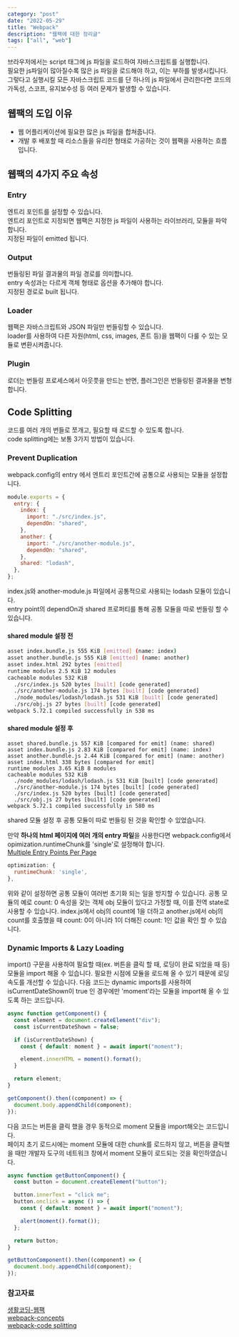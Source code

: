 ```yaml
---
category: "post"
date: "2022-05-29"
title: "Webpack"
description: "웹팩에 대한 정리글"
tags: ["all", "web"]
---
```


브라우저에서는 script 태그에 js 파일을 로드하여 자바스크립트를 실행합니다.<br/>
필요한 js파일이 많아질수록 많은 js 파일을 로드해야 하고, 이는 부하를 발생시킵니다.<br/>
그렇다고 실행시킬 모든 자바스크립트 코드를 단 하나의 js 파일에서 관리한다면 코드의 가독성, 스코프, 유지보수성 등 여러 문제가 발생할 수 있습니다.<br/>

## 웹팩의 도입 이유

- 웹 어플리케이션에 필요한 많은 js 파일을 합쳐줍니다.
- 개발 후 배포할 때 리소스들을 유리한 형태로 가공하는 것이 웹팩을 사용하는 흐름입니다.

## 웹팩의 4가지 주요 속성

### Entry

엔트리 포인트를 설정할 수 있습니다.<br/>
엔트리 포인트로 지정되면 웹팩은 지정한 js 파일이 사용하는 라이브러리, 모듈을 파악합니다.<br/>
지정된 파일이 emitted 됩니다.<br/>

### Output

번들링된 파일 결과물의 파일 경로를 의미합니다.<br/>
entry 속성과는 다르게 객체 형태로 옵션을 추가해야 합니다.<br/>
지정된 경로로 built 됩니다.<br/>

### Loader

웹팩은 자바스크립트와 JSON 파일만 번들링할 수 있습니다.<br/>
loader를 사용하여 다른 자원(html, css, images, 폰트 등)을 웹팩이 다룰 수 있는 모듈로 변환시켜줍니다.<br/>

### Plugin

로더는 번들링 프로세스에서 아웃풋을 만드는 반면, 플러그인은 번들링된 결과물을 변형합니다.<br/>

## Code Splitting

코드를 여러 개의 번들로 쪼개고, 필요할 때 로드할 수 있도록 합니다.<br/>
code splitting에는 보통 3가지 방법이 있습니다.<br/>

### Prevent Duplication

webpack.config의 entry 에서 엔트리 포인트간에 공통으로 사용되는 모듈을 설정합니다.<br/>

```javascript
module.exports = {
  entry: {
    index: {
      import: "./src/index.js",
      dependOn: "shared",
    },
    another: {
      import: "./src/another-module.js",
      dependOn: "shared",
    },
    shared: "lodash",
  },
};
```

index.js와 another-module.js 파일에서 공통적으로 사용되는 lodash 모듈이 있습니다.<br/>
entry point의 dependOn과 shared 프로퍼티를 통해 공통 모듈을 따로 번들링 할 수 있습니다.<br/>

#### shared module 설정 전

```bash
asset index.bundle.js 555 KiB [emitted] (name: index)
asset another.bundle.js 555 KiB [emitted] (name: another)
asset index.html 292 bytes [emitted]
runtime modules 2.5 KiB 12 modules
cacheable modules 532 KiB
  ./src/index.js 520 bytes [built] [code generated]
  ./src/another-module.js 174 bytes [built] [code generated]
  ./node_modules/lodash/lodash.js 531 KiB [built] [code generated]
  ./src/obj.js 27 bytes [built] [code generated]
webpack 5.72.1 compiled successfully in 538 ms
```

#### shared module 설정 후

```shell
asset shared.bundle.js 557 KiB [compared for emit] (name: shared)
asset index.bundle.js 2.83 KiB [compared for emit] (name: index)
asset another.bundle.js 2.44 KiB [compared for emit] (name: another)
asset index.html 338 bytes [compared for emit]
runtime modules 3.65 KiB 8 modules
cacheable modules 532 KiB
  ./node_modules/lodash/lodash.js 531 KiB [built] [code generated]
  ./src/another-module.js 174 bytes [built] [code generated]
  ./src/index.js 520 bytes [built] [code generated]
  ./src/obj.js 27 bytes [built] [code generated]
webpack 5.72.1 compiled successfully in 580 ms
```

shared 모듈 설정 후 공통 모듈이 따로 번들링 된 것을 확인할 수 있었습니다.<br/>

만약 **하나의 html 페이지에 여러 개의 entry 파일**을 사용한다면 webpack.config에서 opimization.runtimeChunk를 'single'로 설정해야 합니다.<br/>
[Multiple Entry Points Per Page](https://bundlers.tooling.report/code-splitting/multi-entry/)<br/>

```javascript
optimization: {
  runtimeChunk: 'single',
},
```

위와 같이 설정하면 공통 모듈이 여러번 초기화 되는 일을 방지할 수 있습니다. 공통 모듈의 예로 count: 0 속성을 갖는 객체 obj 모듈이 있다고 가정할 때, 이를 전역 state로 사용할 수 있습니다. index.js에서 obj의 count에 1을 더하고 another.js에서 obj의 count를 호출했을 때 count: 0이 아니라 1이 더해진 count: 1인 값을 확인 할 수 있습니다.<br/>

### Dynamic Imports & Lazy Loading

import() 구문을 사용하여 필요할 때(ex. 버튼을 클릭 할 때, 로딩이 완료 되었을 때 등) 모듈을 import 해올 수 있습니다. 필요한 시점에 모듈을 로드해 올 수 있기 때문에 로딩 속도를 개선할 수 있습니다. 다음 코드는 dynamic imports를 사용하여 isCurrentDateShown이 true 인 경우에만 'moment'라는 모듈을 import해 올 수 있도록 하는 코드입니다.<br/>

```javascript
async function getComponent() {
  const element = document.createElement("div");
  const isCurrentDateShown = false;

  if (isCurrentDateShown) {
    const { default: moment } = await import("moment");

    element.innerHTML = moment().format();
  }

  return element;
}

getComponent().then((component) => {
  document.body.appendChild(component);
});
```

다음 코드는 버튼을 클릭 했을 경우 동적으로 moment 모듈을 import해오는 코드입니다.<br/>
페이지 초기 로드시에는 moment 모듈에 대한 chunk를 로드하지 않고, 버튼을 클릭했을 때만 개발자 도구의 네트워크 창에서 moment 모듈이 로드되는 것을 확인하였습니다.<br/>

```javascript
async function getButtonComponent() {
  const button = document.createElement("button");

  button.innerText = "click me";
  button.onclick = async () => {
    const { default: moment } = await import("moment");

    alert(moment().format());
  };

  return button;
}

getButtonComponent().then((component) => {
  document.body.appendChild(component);
});
```

### 참고자료

[생활코딩-웹팩](https://opentutorials.org/module/4566)<br/>
[webpack-concepts](https://webpack.js.org/concepts/)<br/>
[webpack-code splitting](https://webpack.js.org/guides/code-splitting/)<br/>
